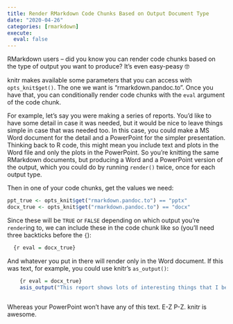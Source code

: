 ```yaml
---
title: Render RMarkdown Code Chunks Based on Output Document Type
date: "2020-04-26"
categories: [rmarkdown]
execute: 
  eval: false
---
```


RMarkdown users -- did you know you can render code chunks based on the type of output you want to produce? It's even easy-peasy 🤓

knitr makes available some parameters that you can access with `opts_knit$get()`. The one we want is "rmarkdown.pandoc.to". Once you have that, you can conditionally render code chunks with the `eval` argument of the code chunk.

For example, let's say you were making a series of reports. You'd like to have some detail in case it was needed, but it would be nice to leave things simple in case that was needed too. In this case, you could make a MS Word document for the detail and a PowerPoint for the simpler presentation. Thinking back to R code, this might mean you include text and plots in the Word file and only the plots in the PowerPoint. So you're knitting the same RMarkdown documents, but producing a Word and a PowerPoint version of the output, which you could do by running `render()` twice, once for each output type.

Then in one of your code chunks, get the values we need:

``` r
ppt_true <- opts_knit$get("rmarkdown.pandoc.to") == "pptx"
docx_true <- opts_knit$get("rmarkdown.pandoc.to") == "docx"
```

Since these will be `TRUE` or `FALSE` depending on which output you're `render`ing to, we can include these in the code chunk like so (you'll need three backticks before the `{`):

``` r
  {r eval = docx_true}
```

And whatever you put in there will render only in the Word document. If this was text, for example, you could use knitr's `as_output()`:

``` r
    {r eval = docx_true}
    asis_output("This report shows lots of interesting things that I bet you never knew were possible.")
    
```

Whereas your PowerPoint won't have any of this text. E-Z P-Z. knitr is awesome.
